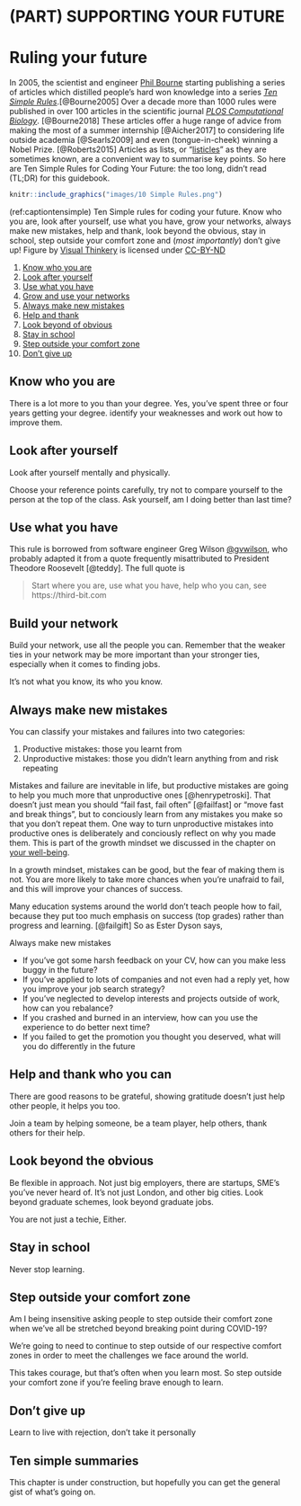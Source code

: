 
# (PART) SUPPORTING YOUR FUTURE {-}  

# Ruling your future {#ruling}  

In 2005, the scientist and engineer [Phil Bourne](https://en.wikipedia.org/wiki/Philip_Bourne) starting publishing a series of articles which distilled people's hard won knowledge into a series *[Ten Simple Rules](https://collections.plos.org/ten-simple-rules)*.[@Bourne2005] Over a decade more than 1000 rules were published in over 100 articles in the scientific journal *[PLOS Computational Biology](https://en.wikipedia.org/wiki/PLOS_Computational_Biology)*. [@Bourne2018] These articles offer a huge range of advice from making the most of a summer internship [@Aicher2017] to considering life outside academia [@Searls2009] and even (tongue-in-cheek) winning a Nobel Prize. [@Roberts2015] Articles as lists, or “[listicles](https://en.wikipedia.org/wiki/Listicle)” as they are sometimes known, are a convenient way to summarise key points. So here are Ten Simple Rules for Coding Your Future: the too long, didn't read (TL;DR) for this guidebook.

```r
knitr::include_graphics("images/10 Simple Rules.png")
```

(ref:captiontensimple) Ten Simple rules for coding your future. Know who you are, look after yourself, use what you have, grow your networks, always make new mistakes, help and thank, look beyond the obvious, stay in school, step outside your comfort zone and (*most importantly*) don't give up! Figure by [Visual Thinkery](https://visualthinkery.com/) is licensed under [CC-BY-ND](https://creativecommons.org/licenses/by-nd/4.0/)

1. [Know who you are](#mybrand)
1. [Look after yourself](#onlyhuman)
1. [Use what you have](#gregwilson)
1. [Grow and use your networks](#network)
1. [Always make new mistakes](#estherdyson)
1. [Help and thank](#gratitude)
1. [Look beyond of obvious](#beyond)
1. [Stay in school](#lifelonglearning)
1. [Step outside your comfort zone](#comfy)
1. [Don't give up](#nevergiveup)


## Know who you are {#mybrand}

There is a lot more to you than your degree. Yes, you've spent three or four years getting your degree. identify your weaknesses and work out how to improve them.


<!--understand your brand your values, another word for brand is reputation. do people like you. The better you know yourself, the better-->


## Look after yourself {#onlyhuman}
Look after yourself mentally and physically.

Choose your reference points carefully, try not to compare yourself to the person at the top of the class. Ask yourself, am I doing better than last time?


## Use what you have {#gregwilson}

This rule is borrowed from software engineer Greg Wilson [\@gvwilson](https://github.com/gvwilson), who probably adapted it from a quote frequently misattributed to President Theodore Roosevelt [@teddy]. The full quote is  

> Start where you are, use what you have, help who you can, see https://third-bit.com


<!--What is the next step?

if i had a better, different degree from a better different university?

if i had more experiences, more voluntary work, more internships

If i'd done more extra-curricular activities-->

## Build your network {#network}

Build your network, use all the people you can. Remember that the weaker ties in your network may be more important than your stronger ties, especially when it comes to finding jobs.

It's not what you know, its who you know.

## Always make new mistakes {#estherdyson}

You can classify your mistakes and failures into two categories:

1. Productive mistakes: those you learnt from
1. Unproductive mistakes: those you didn't learn anything from and risk repeating


Mistakes and failure are inevitable in life, but productive mistakes are going to help you much more that unproductive ones [@henrypetroski]. That doesn't just mean  you should “fail fast, fail often” [@failfast] or “move fast and break things”, but to conciously learn from any mistakes you make so that you don't repeat them.  One way to turn unproductive mistakes into productive ones is deliberately and conciously reflect on why you made them. This is part of the growth mindset we discussed in the chapter on [your well-being](#wellbeing).

In a growth mindset, mistakes can be good, but the fear of making them is not. You are more likely to take more chances when you're unafraid to fail, and this will improve your chances of success.

Many education systems around the world don't teach people how to fail, because they put too much emphasis on success (top grades) rather than progress and learning. [@failgift] So as Ester Dyson says,

Always make new mistakes

* If you've got some harsh feedback on your CV, how can you make less buggy in the future?
* If you've applied to lots of companies and not even had a reply yet, how you improve your job search strategy?
* If you've neglected to develop interests and projects outside of work, how can you rebalance?
* If you crashed and burned in an interview, how can you use the experience to do better next time?
* If you failed to get the promotion you thought you deserved, what will you do differently in the future


## Help and thank who you can {#gratitude}

There are good reasons to be grateful, showing gratitude doesn't just help other people, it helps you too.

Join a team by helping someone, be a team player, help others, thank others for their help.


## Look beyond the obvious {#beyond}

Be flexible in approach. Not just big employers, there are startups, SME's you've never heard of. It's not just London, and other big cities. Look beyond graduate schemes, look beyond graduate jobs.

You are not just a techie, Either.

## Stay in school {#lifelonglearning}

Never stop learning.


## Step outside your comfort zone {#comfy}

Am I being insensitive asking people to step outside their comfort zone when we've all be stretched beyond breaking point during COVID-19?

We're going to need to continue to step outside of our respective comfort zones in order to meet the challenges we face around the world.

This takes courage, but that's often when you learn most. So step outside your comfort zone if you're feeling brave enough to learn.

<!--You need to be courageous to live a regret-free life but the alternative is to die full of regret. bronnie ware-->

## Don't give up {#nevergiveup}

<!--APPLY, bouncing back. It's tempting to shutdown and give up. Don't be tempted, reboot, regroup, reflect and keep going.-->

Learn to live with rejection, don't take it personally

<!--Don't give up learning either, stay in school. Science and engineering are fast moving fields with constant change. While your degree has hopefully armed you with a range of fundamental generic skills that will last your lifetime, you will constantly need to learn new things.-->

## Ten simple summaries {#tldr13}

This chapter is under construction, but hopefully you can get the general gist of what's going on.
